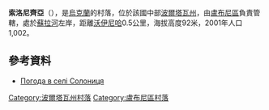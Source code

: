 {{coord|49|58|7|N|33|2|23|E|scale:100000_region:UA|display=title}}

'''索洛尼齊亞'''（{{lang-uk|Солониця}}），是[[烏克蘭|烏克蘭]]的村落，位於該國中部[[波爾塔瓦州|波爾塔瓦州]]，由[[盧布尼區|盧布尼區]]負責管轄，處於[[蘇拉河_(第聶伯河支流)|蘇拉河]]左岸，距離[[沃伊尼哈|沃伊尼哈]]0.5公里，海拔高度92米，2001年人口1,002。

==參考資料==
* [http://weather.in.ua/ua/poltavskaja/24481 Погода в селі Солониця]

{{DEFAULTSORT:Солониця}}
[[Category:波爾塔瓦州村落|Category:波爾塔瓦州村落]]
[[Category:盧布尼區村落|Category:盧布尼區村落]]


{{Poltava-geo-stub}}